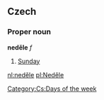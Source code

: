 == Czech ==
=== Proper noun ===
'''neděle''' ''f''
# [[Sunday]]

[[Category:Cs:Days of the week]]

[[nl:neděle]]
[[pl:Neděle]]